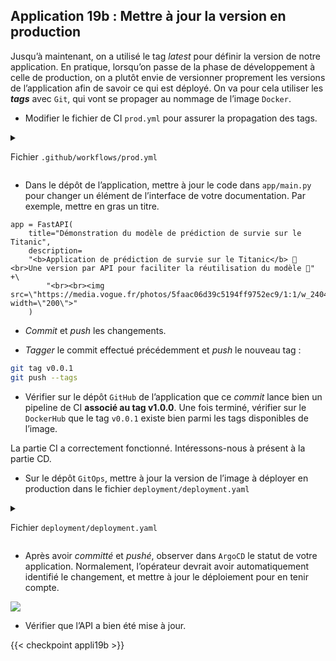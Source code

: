 ::: {.application}
## Application 19b : Mettre à jour la version en production

Jusqu'à maintenant, on a utilisé le tag *latest* pour définir la version de notre application. En pratique, lorsqu'on passe de la phase de développement à celle de production, on a plutôt envie de versionner proprement les versions de l'application afin de savoir ce qui est déployé. On va pour cela utiliser les ***tags*** avec `Git`, qui vont se propager au nommage de l'image `Docker`.

- Modifier le fichier de CI `prod.yml` pour assurer la propagation des tags.

<details>
<summary>

Fichier `.github/workflows/prod.yml`

</summary>

  ```.yaml
  name: Construction image Docker

  on:
    push:
      branches:
        - main
        - dev
      tags:
        - 'v*.*.*'

  jobs:
    docker:
      runs-on: ubuntu-latest
      steps:
        -
          name: Set up QEMU
          uses: docker/setup-qemu-action@v3
        -
          name: Set up Docker Buildx
          uses: docker/setup-buildx-action@v3

        -
          name: Docker meta
          id: meta
          uses: docker/metadata-action@v5
          with:
            images: linogaliana/application #<1>

        -
          name: Login to Docker Hub
          uses: docker/login-action@v3
          with:
            username: ${{ secrets.DOCKERHUB_USERNAME }}
            password: ${{ secrets.DOCKERHUB_TOKEN }}
        -
          name: Build and push
          uses: docker/build-push-action@v5
          with:
            push: true
            tags: ${{ steps.meta.outputs.tags }}
            labels: ${{ steps.meta.outputs.labels }}
  ```
  1. Modifier ici !

</details>

- Dans le dépôt de l'application, mettre à jour le code dans `app/main.py` pour changer un élément de l'interface de votre documentation.
Par exemple, mettre en gras un titre.

```.python
app = FastAPI(
    title="Démonstration du modèle de prédiction de survie sur le Titanic",
    description=
    "<b>Application de prédiction de survie sur le Titanic</b> 🚢 <br>Une version par API pour faciliter la réutilisation du modèle 🚀" +\
        "<br><br><img src=\"https://media.vogue.fr/photos/5faac06d39c5194ff9752ec9/1:1/w_2404,h_2404,c_limit/076_CHL_126884.jpg\" width=\"200\">"
    )
```

- *Commit* et *push* les changements.

- _Tagger_ le commit effectué précédemment et *push* le nouveau tag :

```.bash
git tag v0.0.1
git push --tags
```

- Vérifier sur le dépôt `GitHub` de l'application que ce *commit* lance bien un pipeline de CI **associé au tag v1.0.0**. Une fois terminé, vérifier sur le `DockerHub` que le tag `v0.0.1` existe bien parmi les tags disponibles de l'image.

La partie CI a correctement fonctionné. Intéressons-nous à présent à la partie CD.

- Sur le dépôt `GitOps`, mettre à jour la version de l'image à déployer en production dans le fichier `deployment/deployment.yaml`

<details>
<summary>

Fichier `deployment/deployment.yaml`

</summary>

  ```.python
  apiVersion: apps/v1
  kind: Deployment
  metadata:
    name: titanic-deployment
    labels:
      app: titanic
  spec:
    replicas: 1
    selector:
      matchLabels:
        app: titanic
    template:
      metadata:
        labels:
          app: titanic
      spec:
        containers:
        - name: titanic
          image: linogaliana/application:v0.0.1 #<1>
          ports:
          - containerPort: 5000
  ```
  1. Remplacer ici par le dépôt applicatif adéquat


</details>

- Après avoir _committé_ et _pushé_, observer dans `ArgoCD` le statut de votre application. Normalement, l'opérateur devrait avoir automatiquement identifié le changement, et mettre à jour le déploiement pour en tenir compte.

![](/argocd-waiting.png)

- Vérifier que l'API a bien été mise à jour.

:::


{{< checkpoint appli19b >}}

